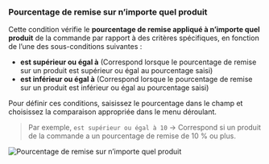 ### Pourcentage de remise sur n’importe quel produit

Cette condition vérifie le **pourcentage de remise appliqué à n’importe quel produit** de la commande par rapport à des critères spécifiques, en fonction de l’une des sous-conditions suivantes :

- **est supérieur ou égal à** (Correspond lorsque le pourcentage de remise sur un produit est supérieur ou égal au pourcentage saisi)
- **est inférieur ou égal à** (Correspond lorsque le pourcentage de remise sur un produit est inférieur ou égal au pourcentage saisi)

Pour définir ces conditions, saisissez le pourcentage dans le champ et choisissez la comparaison appropriée dans le menu déroulant.

> Par exemple, `est supérieur ou égal à 10` → Correspond si un produit de la commande a un pourcentage de remise de 10 % ou plus.

<img
  src="/images/essentials/condition-sets/any-product-discount-percentage.webp"
  alt="Pourcentage de remise sur n’importe quel produit"
/>
